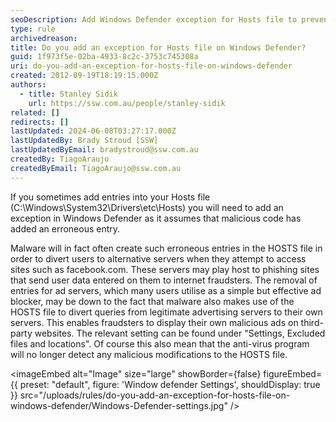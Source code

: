 ```yaml
---
seoDescription: Add Windows Defender exception for Hosts file to prevent anti-virus software from detecting legitimate modifications.
type: rule
archivedreason:
title: Do you add an exception for Hosts file on Windows Defender?
guid: 1f973f5e-02ba-4933-8c2c-3753c745308a
uri: do-you-add-an-exception-for-hosts-file-on-windows-defender
created: 2012-09-19T18:19:15.000Z
authors:
  - title: Stanley Sidik
    url: https://ssw.com.au/people/stanley-sidik
related: []
redirects: []
lastUpdated: 2024-06-08T03:27:17.000Z
lastUpdatedBy: Brady Stroud [SSW]
lastUpdatedByEmail: bradystroud@ssw.com.au
createdBy: TiagoAraujo
createdByEmail: TiagoAraujo@ssw.com.au
---
```


If you sometimes add entries into your Hosts file (C:\Windows\System32\Drivers\etc\Hosts) you will need to add an exception in Windows Defender as it assumes that malicious code has added an erroneous entry.

Malware will in fact often create such erroneous entries in the HOSTS file in order to divert users to alternative servers when they attempt to access sites such as facebook.com. These servers may play host to phishing sites that send user data entered on them to internet fraudsters. The removal of entries for ad servers, which many users utilise as a simple but effective ad blocker, may be down to the fact that malware also makes use of the HOSTS file to divert queries from legitimate advertising servers to their own servers. This enables fraudsters to display their own malicious ads on third-party websites.
The relevant setting can be found under "Settings, Excluded files and locations". Of course this also mean that the anti-virus program will no longer detect any malicious modifications to the HOSTS file.


<imageEmbed
  alt="Image"
  size="large"
  showBorder={false}
  figureEmbed={{
    preset: "default",
    figure: 'Window defender Settings',
    shouldDisplay: true
  }}
  src="/uploads/rules/do-you-add-an-exception-for-hosts-file-on-windows-defender/Windows-Defender-settings.jpg"
/>
